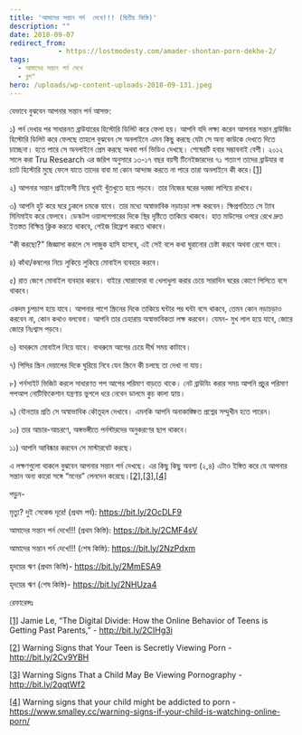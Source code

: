 ```yaml
---
title: 'আমাদের সন্তান পর্ন  দেখে!!! (দ্বিতীয় কিস্তি)'
description: ""
date: 2018-09-07
redirect_from: 
            - https://lostmodesty.com/amader-shontan-porn-dekhe-2/
tags: 
  - আমাদের সন্তান পর্ন দেখে
  - ব্লগ"
hero: /uploads/wp-content-uploads-2018-09-131.jpeg
---
```

যেভাবে বুঝবেন আপনার সন্তান পর্ন আসক্ত:

১) পর্ন দেখার পর সাধারনত ব্রাউযারের হিস্টোরি ডিলিট করে ফেলা হয়। আপনি যদি লক্ষ্য করেন আপনার সন্তান ব্রাউজিং হিস্টোরি ডিলিট করে ফেলছে তাহলে বুঝবেন সে অনলাইনে এমন কিছু করছে যেটা সে অন্য কাউকে দেখতে দিতে চাচ্ছেনা। হতে পারে সে অনলাইনে প্রেম করছে অথবা পর্ন ভিডিও দেখছে। শেষেরটি হবার সম্ভাবনাই বেশী। ২০১২ সালে করা Tru Research এর জরিপ অনুসারে ১৩-১৭ বছর বয়সী টিনেইজারদের ৭১ শতাংশ তাদের ব্রাউযার বা চ্যাট হিস্টোরি মুছে ফেলে যাতে তাদের বাবা মা কোন আন্দাজ করতে না পারে তারা অনলাইনে কী করে।[\[1\]](https://www.blogger.com/blogger.g?blogID=606604752833102909#_ftn1)

২) আপনার সন্তান প্রাইভেসী নিয়ে খুবই খুঁতখুতে হয়ে পড়বে। তার নিজের ঘরের দরজা লাগিয়ে রাখবে।

৩) আপনি হুট করে ঘরে ঢুকলে চমকে যাবে। তার মধ্যে অস্বাভাবিক নড়াচড়া লক্ষ করবেন। ক্ষিপ্রগতিতে সে ট্যাব মিনিমাইয করে ফেলবে। ডেস্কটপ ওয়ালপেপারের দিকে স্থির দৃষ্টিতে তাকিয়ে থাকবে। হাত মাউসের ওপরে রেখে দ্রুত ইতস্তত বিক্ষিপ্ত ক্লিক করতে থাকবে, পেইজ রিফ্রেশ করতে থাকবে।

“কী করছো?” জিজ্ঞাসা করলে সে লাজুক হাসি হাসবে, এই সেই বলে কথা ঘুরানোর চেষ্টা করবে অথবা রেগে যাবে।

৪) কাঁথা/কম্বলের নিচে লুকিয়ে লুকিয়ে মোবাইল ব্যবহার করবে।

৫) রাত জেগে মোবাইল ব্যবহার করবে। বাইরে ঘোরাফেরা বা খেলাধুলা করার চেয়ে সারাদিন ঘরের কোণে পিসিতে বসে থাকবে।

একদম চুপচাপ হয়ে যাবে। আপনার পাশে স্ক্রিনের দিকে তাকিয়ে ঘন্টার পর ঘন্টা বসে থাকবে, তেমন কোন নড়াচড়াও করবেন না, কোন কথাও বলবেনা। আপনি তার চেহারায় অস্বাভাবিকতা লক্ষ করবেন। যেমন- মুখ লাল হয়ে যাবে, জোরে জোরে নিঃশ্বাস পড়বে।

৬) বাথরুমে মোবাইল নিয়ে যাবে। বাথরুমে আগের চেয়ে দীর্ঘ সময় কাটাবে।

৭) পিসির স্ক্রিন দেয়ালের দিকে ঘুরিয়ে নিবে যেন স্ক্রিনে কী চলছে তা দেখা না যায়।

৮) পর্নসাইট ভিজিট করলে সাধারণত পপ আপের পরিমাণ বাড়তে থাকে। নেট ব্রাউযিং করার সময় আপনি প্রচুর পরিমাণ পপআপ নোটিফিকেশান যন্ত্রণায় ভুগলে ধরে নেবেন ডালমে কুচ কালা হ্যায়।

৯) যৌনতার প্রতি সে অস্বাভাবিক কৌতূহল দেখাবে। এমনকি আপনি অনাকাঙ্ক্ষিত প্রশ্নের সম্মুখীন হতে পারেন।

১০) তার আচার-আচরণে, অঙ্গভঙ্গীতে পর্নস্টারদের অনুকরণের ছাপ থাকবে।

১১) আপনি আবিষ্কার করবেন সে মাস্টারবেট করছে।

এ লক্ষণগুলো থাকলে বুঝবেন আপনার সন্তান পর্ন দেখছে। এর কিছু কিছু অবশ্য (২,৪) এটাও ইঙ্গিত করে যে আপনার সন্তান অন্য কারো সঙ্গে “মনের” লেনদেন করেছে।[\[2\]](https://www.blogger.com/blogger.g?blogID=606604752833102909#_ftn2),[\[3\]](https://www.blogger.com/blogger.g?blogID=606604752833102909#_ftn3),[\[4\]](https://www.blogger.com/blogger.g?blogID=606604752833102909#_ftn4)

পড়ুন-

মৃত্যু? দুই সেকেন্ড দূরে! (প্রথম পর্ব): <https://bit.ly/2OcDLF9>

আমাদের সন্তান পর্ন দেখে!!! (প্রথম কিস্তি): <https://bit.ly/2CMF4sV>

আমাদের সন্তান পর্ন দেখে!!! (শেষ কিস্তি): <https://bit.ly/2NzPdxm>

হৃদয়ের ঋণ (প্রথম কিস্তি)- <https://bit.ly/2MmESA9>

হৃদয়ের ঋণ (শেষ কিস্তি)- <https://bit.ly/2NHUza4>

রেফারেন্সঃ

[\[1\]](https://www.blogger.com/blogger.g?blogID=606604752833102909#_ftnref1) Jamie Le, “The Digital Divide: How the Online Behavior of Teens is Getting Past Parents,” - http://bit.ly/2CIHg3i

[\[2\]](https://www.blogger.com/blogger.g?blogID=606604752833102909#_ftnref2) Warning Signs that Your Teen is Secretly Viewing Porn - http://bit.ly/2Cv9YBH

[\[3\]](https://www.blogger.com/blogger.g?blogID=606604752833102909#_ftnref3) Warning Signs That a Child May Be Viewing Pornography - http://bit.ly/2qqtWf2

[\[4\]](https://www.blogger.com/blogger.g?blogID=606604752833102909#_ftnref4) Warning signs that your child might be addicted to porn - https://www.smalley.cc/warning-signs-if-your-child-is-watching-online-porn/
